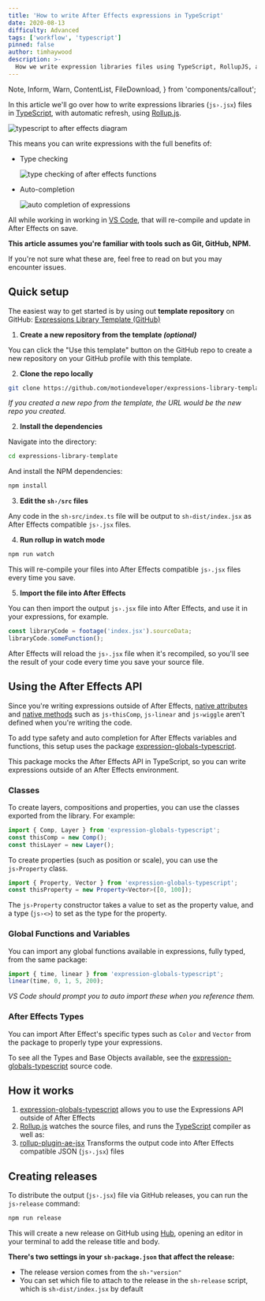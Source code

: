 ```yaml
---
title: 'How to write After Effects expressions in TypeScript'
date: 2020-08-13
difficulty: Advanced
tags: ['workflow', 'typescript']
pinned: false
author: timhaywood
description: >-
  How we write expression libraries files using TypeScript, RollupJS, and rollup-plugin-ae-jsx.
---
```


  Note,
  Inform,
  Warn,
  ContentList,
  FileDownload,
} from 'components/callout';

In this article we'll go over how to write expressions libraries (`js›.jsx`) files in [TypeScript](https://www.typescriptlang.org/), with automatic refresh, using [Rollup.js](https://rollupjs.org/guide/en/).

![typescript to after effects diagram](typescript-to-ae-diagram.png)

This means you can write expressions with the full benefits of:

- Type checking

  ![type checking of after effects functions](expression-type-checking.png)

- Auto-completion

  ![auto completion of expressions](auto-completion.png)

All while working in working in [VS Code](http://code.visualstudio.com), that will re-compile and update in After Effects on save.

<Note>

**This article assumes you're familiar with tools such  as Git, GitHub, NPM.**

If you're not sure what these are, feel free to read on but you may encounter issues.

</Note>

## Quick setup

The easiest way to get started is by using out **template repository** on GitHub: [Expressions Library Template (GitHub)](https://github.com/motiondeveloper/expressions-library-template)

1. **Create a new repository from the template *(optional)***

  You can click the "Use this template" button on the GitHub repo to create a new repository on your GitHub profile with this template.

2. **Clone the repo locally**

  ```sh
  git clone https://github.com/motiondeveloper/expressions-library-template.git
  ```

  *If you created a new repo from the template, the URL would be the new repo you created.*

2. **Install the dependencies**

  Navigate into the directory:

  ```sh
  cd expressions-library-template
  ```

  And install the NPM dependencies:

  ```sh
  npm install
  ```

3. **Edit the `sh›/src` files**

  Any code in the `sh›src/index.ts` file will be output to `sh›dist/index.jsx` as After Effects compatible `js›.jsx` files.

4. **Run rollup in watch mode**

  ```sh
  npm run watch
  ```

  This will re-compile your files into After Effects compatible `js›.jsx` files every time you save.

5. **Import the file into After Effects**

  You can then import the output `js›.jsx` file into After Effects, and use it in your expressions, for example.

  ```js
  const libraryCode = footage('index.jsx').sourceData;
  libraryCode.someFunction();
  ```

  After Effects will reload the `js›.jsx` file when it's recompiled, so you'll see the result of your code every time you save your source file.


## Using the After Effects API

Since you're writing expressions outside of After Effects, [native attributes](/blog/basics-native-attributes) and [native methods](/blog/basics-native-methods) such as `js›thisComp`, `js›linear` and `js›wiggle` aren't defined when you're writing the code.

<Inform>

To add type safety and auto completion for After Effects variables and functions, this setup uses the package [expression-globals-typescript](https://github.com/motiondeveloper/expression-globals-typescript).

</Inform>

This package mocks the After Effects API in TypeScript, so you can write expressions outside of an After Effects environment.

### Classes

To create layers, compositions and properties, you can use the classes exported from the library. For example:

```ts
import { Comp, Layer } from 'expression-globals-typescript';
const thisComp = new Comp();
const thisLayer = new Layer();
```

To create properties (such as position or scale), you can use the `js›Property` class.

```ts
import { Property, Vector } from 'expression-globals-typescript';
const thisProperty = new Property<Vector>([0, 100]);
```

The `js›Property` constructor takes a value to set as the property value, and a type (`js›<>`) to set as the type for the property.

### Global Functions and Variables

You can import any global functions available in expressions, fully typed, from the same package:

```ts
import { time, linear } from 'expression-globals-typescript';
linear(time, 0, 1, 5, 200);
```

*VS Code should prompt you to auto import these when you reference them.*

### After Effects Types

You can import After Effect's specific types such as `Color` and `Vector` from the package to properly type your expressions.

<Inform>

To see all the Types and Base Objects available, see the [expression-globals-typescript](https://github.com/motiondeveloper/expression-globals-typescript) source code.

</Inform>

## How it works

1. [expression-globals-typescript](https://github.com/motiondeveloper/expression-globals-typescript) allows you to use the Expressions API outside of After Effects
2. [Rollup.js](https://rollupjs.org/guide/en/) watches the source files, and runs the [TypeScript](https://www.typescriptlang.org/) compiler as well as:
3. [rollup-plugin-ae-jsx](https://github.com/motiondeveloper/rollup-plugin-ae-jsx) Transforms the output code into After Effects compatible JSON (`js›.jsx`) files


## Creating releases

To distribute the output (`js›.jsx`) file via GitHub releases, you can run the `js›release` command:

```sh
npm run release
```

This will create a new release on GitHub using [Hub](https://github.com/github/hub), opening an editor in your terminal to add the release title and body.

**There's two settings in your `sh›package.json` that affect the release:**

- The release version comes from the `sh›"version"`
- You can set which file to attach to the release in the `sh›release` script, which is `sh›dist/index.jsx` by default